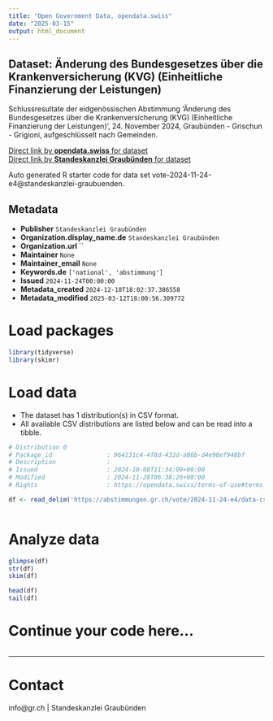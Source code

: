 ```yaml
---
title: "Open Government Data, opendata.swiss"
date: "2025-03-15"
output: html_document
---
```


## Dataset: Änderung des Bundesgesetzes über die Krankenversicherung (KVG) (Einheitliche Finanzierung der Leistungen)

Schlussresultate der eidgenössischen Abstimmung 'Änderung des Bundesgesetzes über die Krankenversicherung (KVG) (Einheitliche Finanzierung der Leistungen)', 24. November 2024, Graubünden - Grischun - Grigioni, aufgeschlüsselt nach Gemeinden.

[Direct link by **opendata.swiss** for dataset](https://opendata.swiss/de/dataset/anderung-des-bundesgesetzes-uber-die-krankenversicherung-kvg-einheitliche-finanzierung-der-leis)<br>
[Direct link by **Standeskanzlei Graubünden** for dataset](https://abstimmungen.gr.ch/vote/2024-11-24-e4/data)

Auto generated R starter code for data set vote-2024-11-24-e4@standeskanzlei-graubuenden.

## Metadata

- **Publisher** `Standeskanzlei Graubünden`
- **Organization.display_name.de** `Standeskanzlei Graubünden`
- **Organization.url** ``
- **Maintainer** `None`
- **Maintainer_email** `None`
- **Keywords.de** `['national', 'abstimmung']`
- **Issued** `2024-11-24T00:00:00`
- **Metadata_created** `2024-12-18T18:02:37.386558`
- **Metadata_modified** `2025-03-12T18:00:56.309772`


# Load packages

```r

library(tidyverse)
library(skimr)

```

# Load data

-   The dataset has 1 distribution(s) in CSV format.
-   All available CSV distributions are listed below and can be read into a tibble.

```r

# Distribution 0
# Package_id               : 964131c4-4f8d-432d-a86b-d4e90ef948bf
# Description              : 
# Issued                   : 2024-10-08T11:34:09+00:00
# Modified                 : 2024-11-28T06:38:26+00:00
# Rights                   : https://opendata.swiss/terms-of-use#terms_by

df <- read_delim('https://abstimmungen.gr.ch/vote/2024-11-24-e4/data-csv')



```

# Analyze data

```r

glimpse(df)
str(df)
skim(df)

head(df)
tail(df)

```

# Continue your code here...

```r

```

------------------------------------------------------------------------

# Contact

info@gr.ch | Standeskanzlei Graubünden
